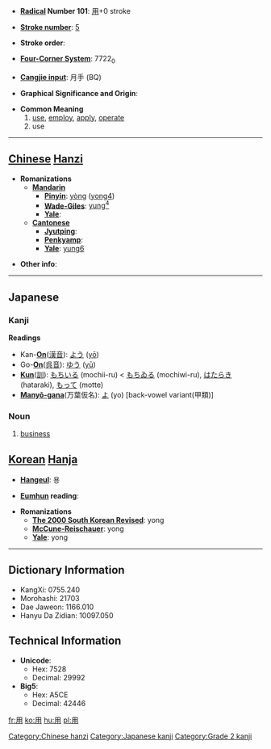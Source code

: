 * '''[[Wiktionary:Chinese radical index| Radical]] Number 101''': [[Wiktionary:Chinese radical index 用|用]]+0 stroke

* '''[[Wiktionary:Chinese total strokes index|Stroke number]]''': [[Wiktionary:Chinese total strokes index 5|5]]

* '''Stroke order''': 

* '''[[Wiktionary:Chinese four corner index|Four-Corner System]]''': 7722<sub>0</sub>

* '''[[Wiktionary:Chinese Cangjie index|Cangjie input]]''': 月手 (BQ)

* '''Graphical Significance and Origin''': 

* '''Common Meaning'''
*# [[use]], [[employ]], [[apply]], [[operate]]
*# use


----

== [[Chinese]] [[Hanzi]] ==

* '''Romanizations'''
** '''[[Mandarin]]'''
*** '''[[Pinyin]]''': [[yòng]] ([[yong4]])
*** '''[[Wade-Giles]]''': [[yung4|yung<sup>4</sup>]]
*** '''[[Yale]]''': 
** '''[[Cantonese]]'''
*** '''[[Jyutping]]''':
*** '''[[Penkyamp]]''': 
*** '''[[Yale]]''': [[yung6]]

* '''Other info''': 

----

==Japanese==
===Kanji===

'''Readings'''
* Kan-'''[[On]]'''([[漢音]]): [[よう]] ([[yō]])
* Go-'''[[On]]'''([[呉音]]): [[ゆう]] ([[yū]])
* '''[[Kun]]'''([[訓]]): [[もちいる]] (mochii-ru) < [[もちゐる]] (mochiwi-ru), [[はたらき]] (hataraki), [[もって]] (motte)
* '''[[Manyō-gana]]'''(万葉仮名): [[よ]] (yo) [back-vowel variant(甲類)]

===Noun===
{{ja-noun|k|hira=よう|rom=yō}}
#[[business]]

== [[Korean]] [[Hanja]] ==

* '''[[Hangeul]]''': 용

* '''[[Eumhun]] reading''': 

* '''Romanizations'''
** '''[[The 2000 South Korean Revised Romanization|The 2000 South Korean Revised]]''': yong
** '''[[McCune-Reischauer]]''': yong
** '''[[Yale]]''': yong

----

== Dictionary Information ==

* KangXi: 0755.240
* Morohashi: 21703
* Dae Jaweon: 1166.010
* Hanyu Da Zidian: 10097.050

== Technical Information ==

* '''Unicode''':
** Hex: 7528
** Decimal: 29992
* '''Big5''':
** Hex: A5CE
** Decimal: 42446

[[Category:Chinese hanzi]]
[[Category:Japanese kanji]]
[[Category:Grade 2 kanji]]

[[fr:用]]
[[ko:用]]
[[hu:用]]
[[pl:用]]